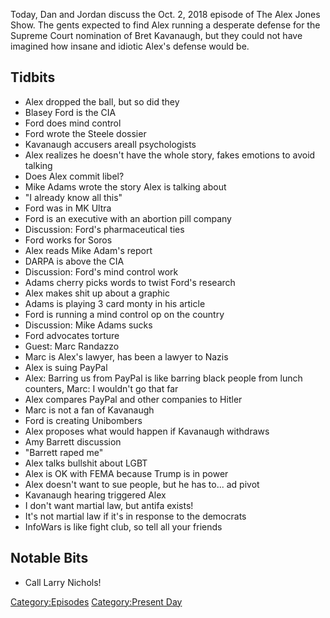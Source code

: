 {{DEFAULTSORT:
    #_EPISODE_0213:October 2, 2018
}}{{Episode
    | title           = October 2, 2018
    | caption         = Listen to this episode on [https://knowledgefight.libsyn.com/knowledge-fight-october-2-2018 Libsyn] [https://open.spotify.com/episode/701hj5PvtvK3HjVUw49c2M Spotify]
    | episodeNumber   = 213
    | length          = 02:45:16
    | airDate         = October 4, 2018
    | coverageDate    = October 2, 2018
    | episodeType     = [[:Category:Present Day|Present Day]]
    | appearance      = [[Christine Blasey Ford]], [[Brett Kavanaugh]], [[Mike Adams]], [[Marc Randazza]], [[Amy Coney Barrett]]
    | oocDrop         = I don't know what's going on
    | previousEpisode = [[212: Matrix Schemes and Billions In Liens]]
    | nextEpisode     = [[214: Cruel Parallels]]
}}

{{Stub}}

Today, Dan and Jordan discuss the Oct. 2, 2018 episode of The Alex Jones Show. The gents expected to find Alex running a desperate defense for the Supreme Court nomination of Bret Kavanaugh, but they could not have imagined how insane and idiotic Alex's defense would be.

==Tidbits==

*Alex dropped the ball, but so did they
*Blasey Ford is the CIA
*Ford does mind control
*Ford wrote the Steele dossier
*Kavanaugh accusers areall psychologists
*Alex realizes he doesn't have the whole story, fakes emotions to avoid talking
*Does Alex commit libel?
*Mike Adams wrote the story Alex is talking about
*"I already know all this"
*Ford was in MK Ultra
*Ford  is an executive with an abortion pill company
*Discussion: Ford's pharmaceutical ties
*Ford works for Soros
*Alex reads Mike Adam's report
*DARPA is above the CIA
*Discussion: Ford's mind control work
*Adams cherry picks words to twist Ford's research
*Alex makes shit up about a graphic
*Adams is playing 3 card monty in his article
*Ford is running a mind control op on the country
*Discussion: Mike Adams sucks
*Ford advocates torture
*Guest: Marc Randazzo
*Marc is Alex's lawyer, has been a lawyer to Nazis
*Alex is suing PayPal
*Alex: Barring us from PayPal is like barring black people from lunch counters, Marc: I wouldn't go that far
*Alex compares PayPal and other companies to Hitler
*Marc is not a fan of Kavanaugh
*Ford is creating Unibombers
*Alex proposes what would happen if Kavanaugh withdraws
*Amy Barrett discussion
*"Barrett raped me"
*Alex talks bullshit about LGBT
*Alex is OK with FEMA because Trump is in power
*Alex doesn't want to sue people, but he has to... ad pivot
*Kavanaugh hearing triggered Alex
*I don't want martial law, but antifa exists!
*It's not martial law if it's in response to the democrats
*InfoWars is like fight club, so tell all your friends

==Notable Bits==

*Call Larry Nichols!

[[Category:Episodes]]
[[Category:Present Day]]
